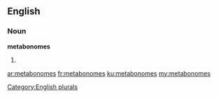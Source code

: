 ==English==

===Noun===
'''metabonomes'''

# {{plural of|metabonome}}

[[Category:English plurals]]

[[ar:metabonomes]]
[[fr:metabonomes]]
[[ku:metabonomes]]
[[my:metabonomes]]